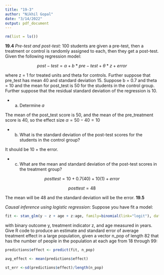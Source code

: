 ```yaml
---
title: "19-3"
author: "Nikhil Gopal"
date: "3/14/2022"
output: pdf_document
---
```


```r
rm(list = ls())
```


**19.4**
*Pre-test and post-test:* 100 students are given a pre-test, then a treatment or control is randomly assigned to each, then they get a post-test. Given the following regression model:

$$post-test = \alpha + b * pre-test + \theta * z + error$$  

where z = 1 for treated units and theta for controls. Further suppose that pre_test has mean 40 and standard deviation 15. Suppose b = 0.7 and theta = 10 and the mean for post_test is 50 for the students in the control group. Further suppose that the residual standard deviation of the regression is 10.

+ a) Determine *a*


The mean of the post_test score is 50, and the mean of the pre_treatment score is 40, so the effect size $\alpha = 50-40 = 10$

+ b) What is the standard deviation of the post-test scores for the students in the control group?

It should be 10 + the error.

+ c) What are the mean and standard deviation of the post-test scores in the treatment group?

$$posttest = 10 + 0.7(40) + 10(1) + error$$

$$posttest = 48$$

The mean will be 48 and the standard deviation will be the error.
**19.5**

*Causal inference using logistic regression*: Suppose you have fit a model:


```r
fit <- stan_glm(y ~ z + age + z:age, family=binomial(link="logit"), data=mydata)
```


with binary outcome y, treatment indicator z, and age measured in years. Give R code to
produce an estimate and standard error of average treatment effect in a large population, given a
vector n_pop of length 82 that has the number of people in the population at each age from 18
through 99:

```r
predictions$effect <- predict(fit, n_pop)

avg_effect <- mean(predictions$effect)

st_err <-sd(predictions$effect)/length(n_pop)
```

